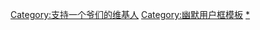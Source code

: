 {{Userbox
  |border-c = red
  |border-s = 1
  |id-c     = yellow
  |id-s     = 13
  |id-fc    = red
  |info-c   = black
  |info-s   = 10
  |info-fc  = white
  |id       = <del>[[曾轶可|<span style="color:red;">曾哥</span>]]</del>
  |info     = 该用户反对两个爷们，反对'''[[曾轶可#称呼恶搞|<span style="color:white;">曾独</span>]]'''，并且继续支持'''[[春哥|<span style="color:white;">春哥</span>]]'''。
}}
<includeonly>[[Category:支持一个爷们的维基人]]</includeonly>
<noinclude>[[Category:幽默用户框模板]][[Category:支持一个爷们的维基人|*]]</noinclude>